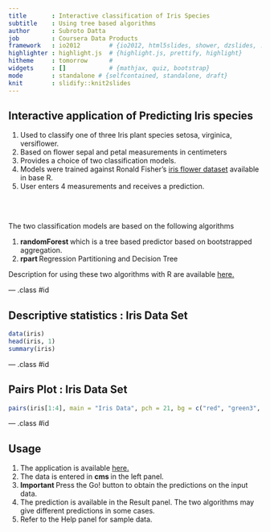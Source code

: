 ```yaml
---
title       : Interactive classification of Iris Species
subtitle    : Using tree based algorithms
author      : Subroto Datta
job         : Coursera Data Products
framework   : io2012        # {io2012, html5slides, shower, dzslides, ...}
highlighter : highlight.js  # {highlight.js, prettify, highlight}
hitheme     : tomorrow      # 
widgets     : []            # {mathjax, quiz, bootstrap}
mode        : standalone # {selfcontained, standalone, draft}
knit        : slidify::knit2slides
---
```


## Interactive application of Predicting Iris species

1. Used to classify one of three Iris plant species setosa, virginica, versiflower.
2. Based on flower sepal and petal measurements in centimeters
3. Provides a choice of two classification models.
4. Models were trained against Ronald Fisher's <a href="https://en.wikipedia.org/wiki/Iris_flower_data_set">iris flower dataset</a> available in base R.
5. User enters 4 measurements and receives a prediction.

<br>
<br>

The two classification models are based on the following algorithms

1. <b> randomForest </b> which is a tree based predictor based on bootstrapped aggregation.
2. <b> rpart </b> Regression Partitioning and Decision Tree


Description for using these two algorithms with R are available <a href="http://www.statmethods.net/advstats/cart.html">here.</a>



--- .class #id 

## Descriptive statistics : Iris Data Set 

```r
data(iris)
head(iris, 1)
summary(iris)
```

--- .class #id 

## Pairs Plot : Iris Data Set 
```r
pairs(iris[1:4], main = "Iris Data", pch = 21, bg = c("red", "green3", "blue")[unclass(iris$Species)]) 
```

--- .class #id 

## Usage

1. The application is available <a href="https://subrotod.shinyapps.io/DDProject">here.</a>
2. The data is entered in <b>cms </b> in the left panel.
3. <b>Important </b> Press the Go! button to obtain the predictions on the input data.
4. The prediction is available in the Result panel. The two algorithms may give different predictions in some cases.
5. Refer to the Help panel for sample data.






